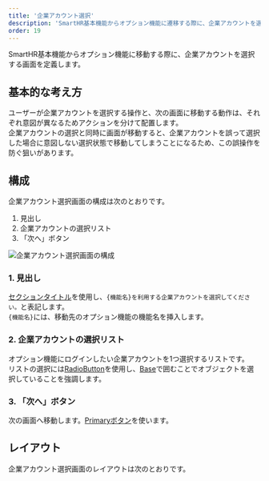 ```yaml
---
title: '企業アカウント選択'
description: 'SmartHR基本機能からオプション機能に遷移する際に、企業アカウントを選択する画面を定義します。'
order: 19
---
```



SmartHR基本機能からオプション機能に移動する際に、企業アカウントを選択する画面を定義します。

## 基本的な考え方

ユーザーが企業アカウントを選択する操作と、次の画面に移動する動作は、それぞれ意図が異なるためアクションを分けて配置します。  
企業アカウントの選択と同時に画面が移動すると、企業アカウントを誤って選択した場合に意図しない選択状態で移動してしまうことになるため、この誤操作を防ぐ狙いがあります。


## 構成

企業アカウント選択画面の構成は次のとおりです。

1. 見出し
2. 企業アカウントの選択リスト
3. 「次へ」ボタン

![企業アカウント選択画面の構成](select-company-account1.png)

### 1. 見出し
[セクションタイトル](/products/components/heading/#h3-1)を使用し、`{機能名}を利用する企業アカウントを選択してください。`と表記します。  
`{機能名}`には、移動先のオプション機能の機能名を挿入します。

### 2. 企業アカウントの選択リスト
オプション機能にログインしたい企業アカウントを1つ選択するリストです。  
リストの選択には[RadioButton](/products/components/radio-button/)を使用し、[Base](/products/components/base/)で囲むことでオブジェクトを選択していることを強調します。

### 3. 「次へ」ボタン
次の画面へ移動します。[Primaryボタン](/products/components/button/#h3-0)を使います。


## レイアウト

企業アカウント選択画面のレイアウトは次のとおりです。

<DesignPatternCodeBlock componentName="SelectCompanyAccount" componentTitle="企業アカウント選択" />
